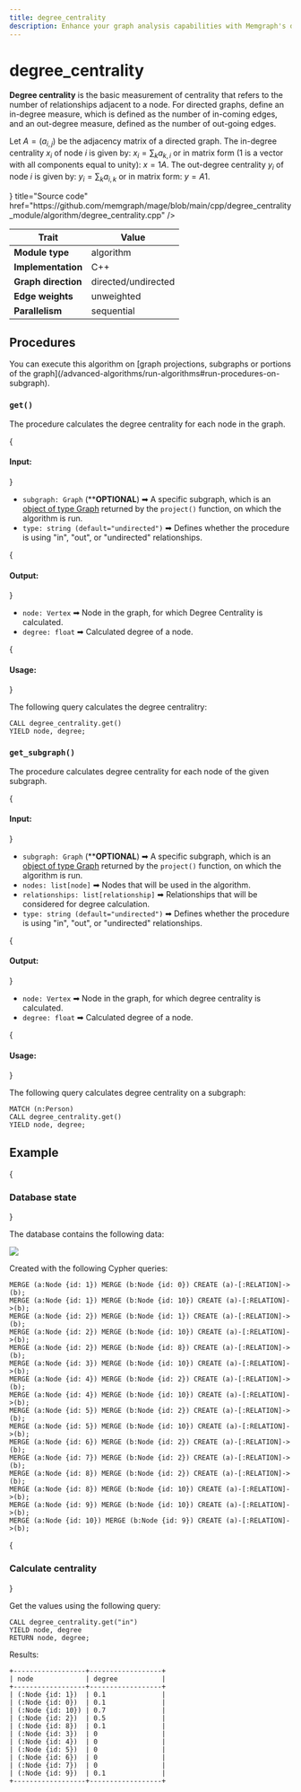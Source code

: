 ```yaml
---
title: degree_centrality
description: Enhance your graph analysis capabilities with Memgraph's degree centrality measures. Learn how to assess the significance of nodes within graphs using tutorials and comprehensive documentation.
---
```



# degree_centrality

**Degree centrality** is the basic measurement of centrality that refers to the
number of relationships adjacent to a node. For directed graphs, define an
in-degree measure, which is defined as the number of in-coming edges, and an
out-degree measure, defined as the number of out-going edges.

Let $A = (a_{i,j})$ be the adjacency matrix of a directed graph. The in-degree
centrality $x_{i}$ of node $i$ is given by: $x_{i} = \sum_k a_{k,i}$ or in
matrix form (1 is a vector with all components equal to unity): $x = 1 A$. The
out-degree centrality $y_{i}$ of node $i$ is given by: $y_{i} = \sum_k
a_{i,k}$ or in matrix form: $y = A 1$.

<Cards>
  <Card
    icon={<GitHub />}
    title="Source code"
    href="https://github.com/memgraph/mage/blob/main/cpp/degree_centrality_module/algorithm/degree_centrality.cpp"
  />
</Cards>

| Trait               | Value                 |
| ------------------- | --------------------- |
| **Module type**     | algorithm             |
| **Implementation**  | C++                   |
| **Graph direction** | directed/undirected   |
| **Edge weights**    | unweighted            |
| **Parallelism**     | sequential            |

## Procedures

<Callout type="info">
You can execute this algorithm on [graph projections, subgraphs or portions of the graph](/advanced-algorithms/run-algorithms#run-procedures-on-subgraph).
</Callout>

### `get()`

The procedure calculates the degree centrality for each node in the graph.

{<h4> Input: </h4>}

- `subgraph: Graph` (****OPTIONAL**) ➡ A specific subgraph, which is an [object of type Graph](/advanced-algorithms/run-algorithms#run-procedures-on-subgraph) returned by the `project()` function, on which the algorithm is run.
- `type: string (default="undirected")` ➡ Defines whether the procedure is using "in", "out", or "undirected" relationships.


{<h4> Output: </h4>}

- `node: Vertex` ➡ Node in the graph, for which Degree Centrality is calculated.
- `degree: float` ➡ Calculated degree of a node.

{<h4> Usage: </h4>}

The following query calculates the degree centralitry:

```cypher
CALL degree_centrality.get()
YIELD node, degree;
```

### `get_subgraph()`

The procedure calculates degree centrality for each node of the given subgraph.

{<h4> Input: </h4>}

- `subgraph: Graph` (****OPTIONAL**) ➡ A specific subgraph, which is an [object of type Graph](/advanced-algorithms/run-algorithms#run-procedures-on-subgraph) returned by the `project()` function, on which the algorithm is run.
- `nodes: list[node]` ➡ Nodes that will be used in the algorithm.
- `relationships: list[relationship]` ➡ Relationships that will be considered for 
degree calculation.
- `type: string (default="undirected")` ➡ Defines whether the procedure is using
"in", "out", or "undirected" relationships.

{<h4> Output: </h4>}

- `node: Vertex` ➡ Node in the graph, for which degree centrality is calculated.
- `degree: float` ➡ Calculated degree of a node.

{<h4> Usage: </h4>}

The following query calculates degree centrality on a subgraph:

```cypher
MATCH (n:Person)
CALL degree_centrality.get()
YIELD node, degree;
```

## Example

<Steps>

{<h3> Database state </h3>} 

The database contains the following data: 

![](/pages/advanced-algorithms/available-algorithms/degree_centrality/memgraph-degree-centrality.png)

Created with the following Cypher queries:

```cypher
MERGE (a:Node {id: 1}) MERGE (b:Node {id: 0}) CREATE (a)-[:RELATION]->(b);
MERGE (a:Node {id: 1}) MERGE (b:Node {id: 10}) CREATE (a)-[:RELATION]->(b);
MERGE (a:Node {id: 2}) MERGE (b:Node {id: 1}) CREATE (a)-[:RELATION]->(b);
MERGE (a:Node {id: 2}) MERGE (b:Node {id: 10}) CREATE (a)-[:RELATION]->(b);
MERGE (a:Node {id: 2}) MERGE (b:Node {id: 8}) CREATE (a)-[:RELATION]->(b);
MERGE (a:Node {id: 3}) MERGE (b:Node {id: 10}) CREATE (a)-[:RELATION]->(b);
MERGE (a:Node {id: 4}) MERGE (b:Node {id: 2}) CREATE (a)-[:RELATION]->(b);
MERGE (a:Node {id: 4}) MERGE (b:Node {id: 10}) CREATE (a)-[:RELATION]->(b);
MERGE (a:Node {id: 5}) MERGE (b:Node {id: 2}) CREATE (a)-[:RELATION]->(b);
MERGE (a:Node {id: 5}) MERGE (b:Node {id: 10}) CREATE (a)-[:RELATION]->(b);
MERGE (a:Node {id: 6}) MERGE (b:Node {id: 2}) CREATE (a)-[:RELATION]->(b);
MERGE (a:Node {id: 7}) MERGE (b:Node {id: 2}) CREATE (a)-[:RELATION]->(b);
MERGE (a:Node {id: 8}) MERGE (b:Node {id: 2}) CREATE (a)-[:RELATION]->(b);
MERGE (a:Node {id: 8}) MERGE (b:Node {id: 10}) CREATE (a)-[:RELATION]->(b);
MERGE (a:Node {id: 9}) MERGE (b:Node {id: 10}) CREATE (a)-[:RELATION]->(b);
MERGE (a:Node {id: 10}) MERGE (b:Node {id: 9}) CREATE (a)-[:RELATION]->(b);
```

{<h3> Calculate centrality </h3>} 

Get the values using the following query:

```
CALL degree_centrality.get("in")
YIELD node, degree
RETURN node, degree;
```

Results:

```
+------------------+------------------+
| node             | degree           |
+------------------+------------------+
| (:Node {id: 1})  | 0.1              |
| (:Node {id: 0})  | 0.1              |
| (:Node {id: 10}) | 0.7              |
| (:Node {id: 2})  | 0.5              |
| (:Node {id: 8})  | 0.1              |
| (:Node {id: 3})  | 0                |
| (:Node {id: 4})  | 0                |
| (:Node {id: 5})  | 0                |
| (:Node {id: 6})  | 0                |
| (:Node {id: 7})  | 0                |
| (:Node {id: 9})  | 0.1              |
+------------------+------------------+

```

</Steps>

